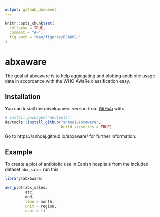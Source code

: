 ```yaml
---
output: github_document
---
```


<!-- README.md is generated from README.Rmd. Please edit that file -->

```r
knitr::opts_chunk$set(
  collapse = TRUE,
  comment = "#>",
  fig.path = "man/figures/README-"
)
```

# abxaware

<!-- badges: start -->
<!-- badges: end -->

The goal of abxaware is to help aggregating and plotting antibiotic usage data in accordance with the WHO AWaRe classification easy.

## Installation

You can install the development version from [GitHub](https://github.com/) with:

``` r
# install.packages("devtools")
devtools::install_github("anhoej/abxaware", 
                         build_vignettes = TRUE)
```

Go to https://anhoej.github.io/abxaware/ for further information.

## Example

To create a plot of antibiotic use in Danish hospitals from the included dataset `abx_sales` run this:

```r
library(abxaware)

awr_plot(abx_sales,
         atc, 
         ddd, 
         time = month, 
         unit = region, 
         ncol = 1)
```
